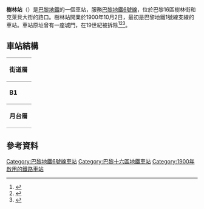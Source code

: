 {{Infobox station
| name                = 樹林站
| symbol_location     = paris
| symbol              = m
| symbol2             = 
| type                = [[巴黎地鐵|巴黎地鐵]]車站
| image               = [[File:Boissiere-ramepart.jpg|275px]]
| alt                 = 
| caption             = 
| other_name          = 
| address             = [[巴黎16區|巴黎16區]]
| borough             = [[法蘭西島|法蘭西島]]
| country             = 法國
| iso_region          = FR_scale:2000
| coordinates_display = title
| coordinates_format  = dms
| latd  = 48.867386| latm  = | lats  = | latNS  = 
| longd = 2.290392| longm = | longs = | longEW = 
| coordinates         = 
| owned               = [[RATP|RATP]]
| operator            = [[RATP|RATP]]
| line                = 
| disabled            = 
| zone                = 1
| opened              = {{Start-date|1900年10月2日}}
| closed              = <!-- {{End date|YYYY|MM|DD|df=y}} -->
| services            = 
| map_type            = France Paris
}}
'''樹林站'''（{{lang-fr|Boissière}}）是[[巴黎地鐵|巴黎地鐵]]的一個車站，服務[[巴黎地鐵6號線|巴黎地鐵6號線]]，位於巴黎16區樹林街和克萊貝大街的路口。樹林站開業於1900年10月2日，最初是巴黎地鐵1號線支線的車站。車站原址曾有一座城門，在19世紀被拆除<ref>{{cite web|title=Barrière des Réservoirs, picture|url=http://gallica.bnf.fr/ark:/12148/btv1b7740004b.item.f1.langFR|publisher=[[Bibliothèque_nationale_de_France|Bibliothèque nationale de France]]|language=fr|accessdate=20 December 2009|archive-date=2020-05-03|archive-url=https://web.archive.org/web/20200503092812/https://gallica.bnf.fr/ark:/12148/btv1b7740004b.item.f1.langFR|dead-url=no}}</ref><ref>{{cite web|title=Barrière des Réservoirs, picture|url=http://gallica.bnf.fr/ark:/12148/btv1b7743660z.item.f1.langFR|publisher=[[Bibliothèque_nationale_de_France|Bibliothèque nationale de France]]|language=fr|accessdate=20 December 2009|archive-date=2016-06-30|archive-url=https://web.archive.org/web/20160630081535/http://gallica.bnf.fr/ark:/12148/btv1b7743660z.item.f1.langFR|dead-url=no}}</ref><ref>{{cite web |title=Barrière des Réservoirs |url=http://gallica.bnf.fr/ark:/12148/bpt6k208539k.image.f52.langFR |publisher=[[Bibliothèque_nationale_de_France|Bibliothèque nationale de France]] |language=fr |accessdate=20 December 2009 |archive-date=2020-05-03 |archive-url=https://web.archive.org/web/20200503092821/https://gallica.bnf.fr/ark:/12148/bpt6k208539k.image.f52.langFR |dead-url=no }}</ref>。
== 車站結構 ==
{| border=0 cellspacing=0 cellpadding=3
|style="border-bottom:solid 1px gray;border-top:solid 1px gray;" width=50 valign=top|'''街道層'''
|-
|style="border-bottom:solid 1px gray;border-top:solid 1px gray;" width=50 valign=top|'''B1'''
|style="border-top:solid 1px gray;border-bottom:solid 1px gray;" width=100 valign=top|月台連接夾層
|-
|style="border-bottom:solid 1px gray;" width=50 rowspan=10 valign=top|'''月台層'''
|style="border-top:solid 1px gray;border-right:solid 2px black;border-left:solid 2px black;border-bottom:solid 2px black;" colspan=2|<center><small>[[側式月台|側式月台]]，右側開門</small></center>
|-
|style="border-bottom:solid 1px gray;" width=150|往夏爾·戴高樂-星形
|style="border-bottom:solid 1px gray;" width=390|{{arrow|L}} [[File:Metro-M.svg|16x16px]][[File:Paris_Metro_6.svg|16x16px]]往[[夏爾·戴高樂-星形站|夏爾·戴高樂-星形]]<small>（[[克勒貝爾站|克勒貝爾]]）</small>
|-
|往民族
|{{arrow|R}} [[File:Metro-M.svg|16x16px]][[File:Paris_Metro_6.svg|16x16px]]往[[民族站_(巴黎地鐵)|民族]]<small>（[[托卡德羅站|托卡德羅]]）</small>
|-
|style="border-top:solid 2px black;border-right:solid 2px black;border-left:solid 2px black;border-bottom:solid 1px gray;" colspan=2|<center><small>[[側式月台|側式月台]]，右側開門</small></center>
|}
{{commons category|Boissière (Paris Metro)}}

==參考資料==
{{reflist}}
{{巴黎地鐵6號線}}
{{DEFAULTSORT:Boissière}}
[[Category:巴黎地鐵6號線車站|Category:巴黎地鐵6號線車站]]
[[Category:巴黎十六區地鐵車站|Category:巴黎十六區地鐵車站]]
[[Category:1900年啟用的鐵路車站|Category:1900年啟用的鐵路車站]]